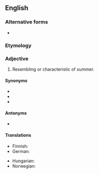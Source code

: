 {{also|summer-like}}

==English==

===Alternative forms===
* {{l|en|summer-like}}

===Etymology===
{{suffix|en|summer|like}}

===Adjective===
{{en-adj}}

# Resembling or characteristic of summer.

====Synonyms====
* {{l|en|summerish}}
* {{l|en|summerly}}
* {{l|en|summery}}

====Antonyms====
* {{l|en|unsummerlike}}

====Translations====
{{trans-top|resembling or characteristic of summer.}}
* Finnish: {{t+|fi|kesäinen}}
* German: {{t+|de|sommerlich}}
{{trans-mid}}
* Hungarian: {{t+|hu|nyárias}}
* Norwegian: {{t|no|sommerlig}}
{{trans-bottom}}